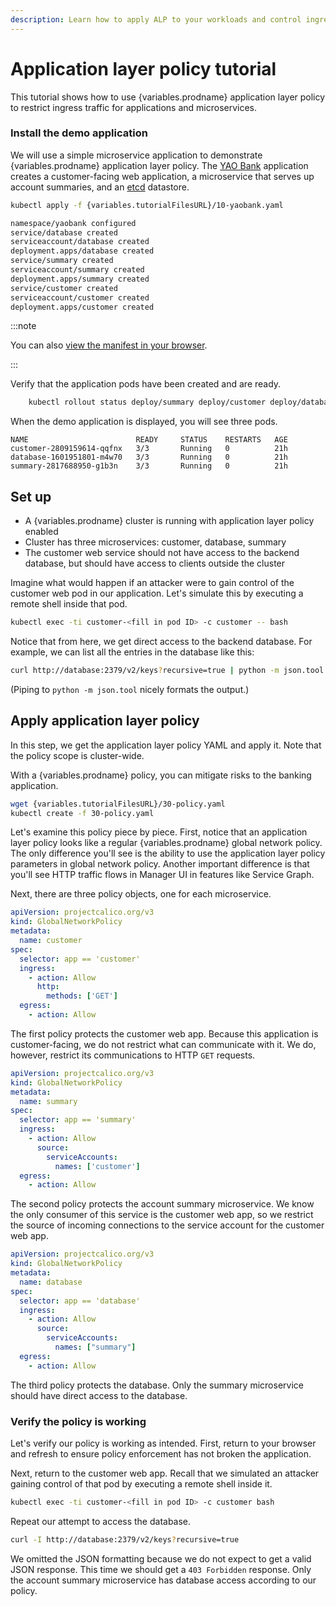 ```yaml
---
description: Learn how to apply ALP to your workloads and control ingress traffic.
---
```


# Application layer policy tutorial

This tutorial shows how to use {variables.prodname} application layer policy to restrict ingress traffic for applications and microservices.
 
### Install the demo application

We will use a simple microservice application to demonstrate {variables.prodname}
application layer policy. The [YAO Bank](https://github.com/projectcalico/yaobank) application creates a
customer-facing web application, a microservice that serves up account
summaries, and an [etcd](https://github.com/coreos/etcd) datastore.

```bash
kubectl apply -f {variables.tutorialFilesURL}/10-yaobank.yaml
```
```bash
namespace/yaobank configured
service/database created
serviceaccount/database created
deployment.apps/database created
service/summary created
serviceaccount/summary created
deployment.apps/summary created
service/customer created
serviceaccount/customer created
deployment.apps/customer created
```
:::note

You can also
[view the manifest in your browser](/files/10-yaobank.yaml).

:::

Verify that the application pods have been created and are ready.
```bash
    kubectl rollout status deploy/summary deploy/customer deploy/database
```

When the demo application is displayed, you will see three pods.

```
NAME                        READY     STATUS    RESTARTS   AGE
customer-2809159614-qqfnx   3/3       Running   0          21h
database-1601951801-m4w70   3/3       Running   0          21h
summary-2817688950-g1b3n    3/3       Running   0          21h
```

## Set up
- A {variables.prodname} cluster is running with application layer policy enabled
- Cluster has three microservices: customer, database, summary
- The customer web service should not have access to the backend database, but should have access to clients outside the cluster

Imagine what would happen if an attacker were to gain control of the customer web pod in our
application. Let's simulate this by executing a remote shell inside that pod.

```bash
kubectl exec -ti customer-<fill in pod ID> -c customer -- bash
```

Notice that from here, we get direct access to the backend database. For example, we can list all the entries in the database like this:

```bash
curl http://database:2379/v2/keys?recursive=true | python -m json.tool
```

(Piping to `python -m json.tool` nicely formats the output.)

## Apply application layer policy

In this step, we get the application layer policy YAML and apply it. Note that the policy scope is cluster-wide.

With a {variables.prodname} policy, you can mitigate risks to the banking application.

```bash
wget {variables.tutorialFilesURL}/30-policy.yaml
kubectl create -f 30-policy.yaml
```

Let's examine this policy piece by piece. First, notice that an application layer policy looks like a regular {variables.prodname} global network policy. 
The only difference you'll see is the ability to use the application layer policy parameters in global network policy. Another important difference
is that you'll see HTTP traffic flows in Manager UI in features like Service Graph. 

Next, there are three policy objects, one for each microservice.

```yaml
apiVersion: projectcalico.org/v3
kind: GlobalNetworkPolicy
metadata:
  name: customer
spec:
  selector: app == 'customer'
  ingress:
    - action: Allow
      http:
        methods: ['GET']
  egress:
    - action: Allow
```

The first policy protects the customer web app. Because this application is customer-facing, we do not
restrict what can communicate with it. We do, however, restrict its communications to HTTP `GET`
requests.

```yaml
apiVersion: projectcalico.org/v3
kind: GlobalNetworkPolicy
metadata:
  name: summary
spec:
  selector: app == 'summary'
  ingress:
    - action: Allow
      source:
        serviceAccounts:
          names: ['customer']
  egress:
    - action: Allow
```

The second policy protects the account summary microservice. We know the only consumer of this
service is the customer web app, so we restrict the source of incoming connections to the service
account for the customer web app.

```yaml
apiVersion: projectcalico.org/v3
kind: GlobalNetworkPolicy
metadata:
  name: database
spec:
  selector: app == 'database'
  ingress:
    - action: Allow
      source:
        serviceAccounts:
          names: ["summary"]
  egress:
    - action: Allow
```

The third policy protects the database. Only the summary microservice should have direct access to
the database.

### Verify the policy is working

Let's verify our policy is working as intended. First, return to your browser and refresh to
ensure policy enforcement has not broken the application.

Next, return to the customer web app. Recall that we simulated an attacker gaining control of that
pod by executing a remote shell inside it.

```bash
kubectl exec -ti customer-<fill in pod ID> -c customer bash
```

Repeat our attempt to access the database.

```bash
curl -I http://database:2379/v2/keys?recursive=true
```

We omitted the JSON formatting because we do not expect to get a valid JSON response. This
time we should get a `403 Forbidden` response. Only the account summary microservice has database
access according to our policy.

